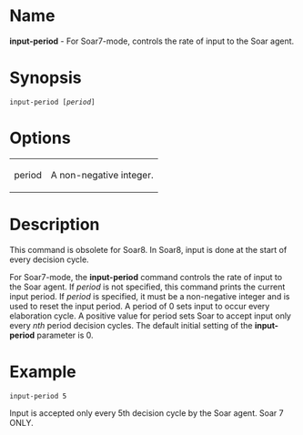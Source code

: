 = Name =
'''input-period''' - For Soar7-mode, controls the rate of input to the Soar agent.

= Synopsis =
 input-period [''period'']

= Options =
{| border="1" cellpadding="2"
| period  || A non-negative integer.
|}

= Description =
This command is obsolete for Soar8. In Soar8, input is done at the start of every decision cycle.

For Soar7-mode, the '''input-period''' command controls the rate of input to the Soar agent. If ''period'' is not specified, this command prints the current input period. If ''period'' is specified, it must be a non-negative integer and is used to reset the input period. A period of 0 sets input to occur every elaboration cycle. A positive value for period sets Soar to accept input only every ''nth'' period decision cycles. The default initial setting of the '''input-period''' parameter is 0. 

= Example =
 input-period 5
Input is accepted only every 5th decision cycle by the Soar agent.  Soar 7 ONLY.

